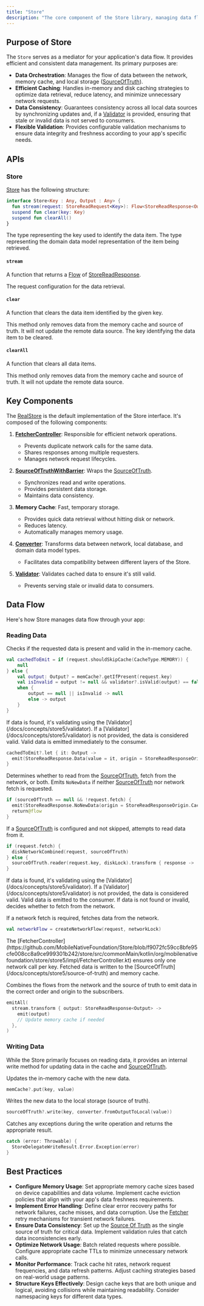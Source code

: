 ```yaml
---
title: "Store"
description: "The core component of the Store library, managing data flow between network, memory cache, and local storage in your app."
---
```


## **Purpose of Store**

The `Store` serves as a mediator for your application's data flow. It provides efficient and consistent data management. Its primary purposes are:

- **Data Orchestration**: Manages the flow of data between the network, memory cache, and local storage ([SourceOfTruth](/docs/concepts/store5/source-of-truth)).
- **Efficient Caching**: Handles in-memory and disk caching strategies to optimize data retrieval, reduce latency, and minimize unnecessary network requests.
- **Data Consistency**: Guarantees consistency across all local data sources by synchronizing updates and, if a [Validator](/docs/concepts/store5/validator) is provided, ensuring that stale or invalid data is not served to consumers.
- **Flexible Validation**: Provides configurable validation mechanisms to ensure data integrity and freshness according to your app's specific needs.

## **APIs**

### **Store**

[Store](https://github.com/MobileNativeFoundation/Store/blob/f9072fc59cc8bfe95cfe008cc8a9ce999301b242/store/src/commonMain/kotlin/org/mobilenativefoundation/store/store5/Store.kt) has the following structure:

```kotlin
interface Store<Key : Any, Output : Any> {
  fun stream(request: StoreReadRequest<Key>): Flow<StoreReadResponse<Output>>
  suspend fun clear(key: Key)
  suspend fun clearAll()
}
```

<ParamField path="Key" type="Any" required>
  The type representing the key used to identify the data item.
</ParamField>

<ParamField path="Output" type="Any" required>
  The type representing the domain data model representation of the item being
  retrieved.
</ParamField>

#### `stream`

A function that returns a [Flow](https://kotlin.github.io/kotlinx.coroutines/kotlinx-coroutines-core/kotlinx.coroutines.flow/-flow/) of [StoreReadResponse](https://github.com/MobileNativeFoundation/Store/blob/f9072fc59cc8bfe95cfe008cc8a9ce999301b242/store/src/commonMain/kotlin/org/mobilenativefoundation/store/store5/StoreReadResponse.kt).

<ParamField path="request" type="StoreReadRequest<Key>" required>
  The request configuration for the data retrieval.
</ParamField>

#### `clear`

A function that clears the data item identified by the given key.

<Note>
  This method only removes data from the memory cache and source of truth. It
  will not update the remote data source.
</Note>

<ParamField path="key" type="Key" required>
  The key identifying the data item to be cleared.
</ParamField>

#### `clearAll`

A function that clears all data items.

<Note>
  This method only removes data from the memory cache and source of truth. It
  will not update the remote data source.
</Note>

## **Key Components**

The [RealStore](https://github.com/MobileNativeFoundation/Store/blob/f9072fc59cc8bfe95cfe008cc8a9ce999301b242/store/src/commonMain/kotlin/org/mobilenativefoundation/store/store5/impl/RealStore.kt) is the default implementation of the Store interface. It's composed of the following components:

1. **[FetcherController](https://github.com/MobileNativeFoundation/Store/blob/f9072fc59cc8bfe95cfe008cc8a9ce999301b242/store/src/commonMain/kotlin/org/mobilenativefoundation/store/store5/impl/FetcherController.kt)**: Responsible for efficient network operations.

   - Prevents duplicate network calls for the same data.
   - Shares responses among multiple requesters.
   - Manages network request lifecycles.

2. **[SourceOfTruthWithBarrier](https://github.com/MobileNativeFoundation/Store/blob/f9072fc59cc8bfe95cfe008cc8a9ce999301b242/store/src/commonMain/kotlin/org/mobilenativefoundation/store/store5/impl/SourceOfTruthWithBarrier.kt)**: Wraps the [SourceOfTruth](/docs/concepts/store5/source-of-truth).

   - Synchronizes read and write operations.
   - Provides persistent data storage.
   - Maintains data consistency.

3. **Memory Cache**: Fast, temporary storage.

   - Provides quick data retrieval without hitting disk or network.
   - Reduces latency.
   - Automatically manages memory usage.

4. **[Converter](/docs/concepts/store5/converter)**: Transforms data between network, local database, and domain data model types.

   - Facilitates data compatibility between different layers of the Store.

5. **[Validator](/docs/concepts/store5/validator)**: Validates cached data to ensure it's still valid.

   - Prevents serving stale or invalid data to consumers.

## **Data Flow**

Here's how Store manages data flow through your app:

### **Reading Data**

<Steps>

<Step stepNumber="1" title="Memory Cache Check">

Checks if the requested data is present and valid in the in-memory cache.

```kotlin
val cachedToEmit = if (request.shouldSkipCache(CacheType.MEMORY)) {
    null
} else {
    val output: Output? = memCache?.getIfPresent(request.key)
    val isInvalid = output != null && validator?.isValid(output) == false
    when {
        output == null || isInvalid -> null
        else -> output
    }
}
```

<Steps>

<Step stepNumber="A" title="Validation">
  If data is found, it's validating using the
  [Validator](/docs/concepts/store5/validator). If a
  [Validator](/docs/concepts/store5/validator) is not provided, the data is
  considered valid.
</Step>

<Step stepNumber="B" title="Emission">
  Valid data is emitted immediately to the consumer.
</Step>

</Steps>

```kotlin
cachedToEmit?.let { it: Output ->
  emit(StoreReadResponse.Data(value = it, origin = StoreReadResponseOrigin.Cache))
}
```

</Step>

<Step stepNumber="2" title="Decide Data Source">

Determines whether to read from the [SourceOfTruth](/docs/concepts/store5/source-of-truth), fetch from the network, or both. Emits `NoNewData` if neither [SourceOfTruth](/docs/concepts/store5/source-of-truth) nor network fetch is requested.

```kotlin
if (sourceOfTruth == null && !request.fetch) {
  emit(StoreReadResponse.NoNewData(origin = StoreReadResponseOrigin.Cache))
  return@flow
}
```

</Step>

<Step stepNumber="3" title="Source of Truth Read">

If a [SourceOfTruth](/docs/concepts/store5/source-of-truth) is configured and not skipped, attempts to read data from it.

```kotlin
if (request.fetch) {
  diskNetworkCombined(request, sourceOfTruth)
} else {
  sourceOfTruth.reader(request.key, diskLock).transform { response -> ... }
}
```

<Steps>

<Step stepNumber="A" title="Validation">
  If data is found, it's validating using the
  [Validator](/docs/concepts/store5/validator). If a
  [Validator](/docs/concepts/store5/validator) is not provided, the data is
  considered valid.
</Step>

<Step stepNumber="B" title="Emission">
  Valid data is emitted to the consumer.
</Step>

<Step stepNumber="C" title="Network Fetch Decision">
  If data is not found or invalid, decides whether to fetch from the network.
</Step>

</Steps>

</Step>

<Step stepNumber="4" title="Network Fetch">

If a network fetch is required, fetches data from the network.

```kotlin
val networkFlow = createNetworkFlow(request, networkLock)
```

<Note>
  The
  [FetcherController](https://github.com/MobileNativeFoundation/Store/blob/f9072fc59cc8bfe95cfe008cc8a9ce999301b242/store/src/commonMain/kotlin/org/mobilenativefoundation/store/store5/impl/FetcherController.kt)
  ensures only one network call per key.
</Note>

<Steps>
<Step stepNumber="A" title="Data Handling">
  Fetched data is written to the
  [SourceOfTruth](/docs/concepts/store5/source-of-truth) and
  memory cache.
</Step>

</Steps>
</Step>

<Step stepNumber="5" title="Combine and Emit Data">

Combines the flows from the network and the source of truth to emit data in the correct order and origin to the subscribers.

```kotlin
emitAll(
  stream.transform { output: StoreReadResponse<Output> ->
    emit(output)
    // Update memory cache if needed
  },
)
```

</Step>

</Steps>

### Writing Data

While the Store primarily focuses on reading data, it provides an internal write method for updating data in the cache and [SourceOfTruth](/docs/concepts/store5/source-of-truth).

<Steps>

<Step stepNumber="1" title="Update Memory Cache">

Updates the in-memory cache with the new data.

```kotlin
memCache?.put(key, value)
```

</Step>

<Step stepNumber="2" title="Update Source of Truth">

Writes the new data to the local storage (source of truth).

```kotlin
sourceOfTruth?.write(key, converter.fromOutputToLocal(value))
```

</Step>

<Step stepNumber="3" title="Error Handling">

Catches any exceptions during the write operation and returns the appropriate result.

```kotlin
catch (error: Throwable) {
  StoreDelegateWriteResult.Error.Exception(error)
}
```

</Step>

</Steps>

## **Best Practices**

- **Configure Memory Usage**: Set appropriate memory cache sizes based on device capabilities and data volume. Implement cache eviction policies that align with your app's data freshness requirements.
- **Implement Error Handling**: Define clear error recovery paths for network failures, cache misses, and data corruption. Use the [Fetcher](/docs/concepts/store5/fetcher) retry mechanisms for transient network failures.
- **Ensure Data Consistency**: Set up the [Source Of Truth](/docs/concepts/store5/source-of-truth) as the single source of truth for critical data. Implement validation rules that catch data inconsistencies early.
- **Optimize Network Usage**: Batch related requests where possible. Configure appropriate cache TTLs to minimize unnecessary network calls.
- **Monitor Performance**: Track cache hit rates, network request frequencies, and data refresh patterns. Adjust caching strategies based on real-world usage patterns.
- **Structure Keys Effectively**: Design cache keys that are both unique and logical, avoiding collisions while maintaining readability. Consider namespacing keys for different data types.
